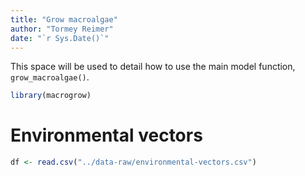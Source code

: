 ```yaml
---
title: "Grow macroalgae"
author: "Tormey Reimer"
date: "`r Sys.Date()`"
---
```


This space will be used to detail how to use the main model function, `grow_macroalgae()`.

```r
library(macrogrow)
```

# Environmental vectors

```r
df <- read.csv("../data-raw/environmental-vectors.csv")
```



